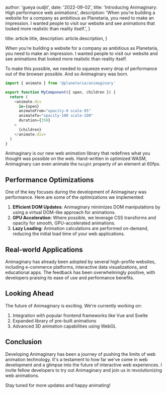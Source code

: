 
  author: 'gueya oudjit',
  date: '2022-09-02',
  title: 'Introducing Animaginary: High performance web animations',
  description:
    'When you’re building a website for a company as ambitious as Planetaria, you need to make an impression. I wanted people to visit our website and see animations that looked more realistic than reality itself.',
}

  title: article.title,
  description: article.description,
}


When you’re building a website for a company as ambitious as Planetaria, you need to make an impression. I wanted people to visit our website and see animations that looked more realistic than reality itself.

To make this possible, we needed to squeeze every drop of performance out of the browser possible. And so Animaginary was born.

```js
import { animate } from '@planetaria/animaginary'

export function MyComponent({ open, children }) {
  return (
    <animate.div
      in={open}
      animateFrom="opacity-0 scale-95"
      animateTo="opacity-100 scale-100"
      duration={350}
    >
      {children}
    </animate.div>
  )
}
```

Animaginary is our new web animation library that redefines what you thought was possible on the web. Hand-written in optimized WASM, Animaginary can even animate the `height` property of an element at 60fps.

## Performance Optimizations

One of the key focuses during the development of Animaginary was performance. Here are some of the optimizations we implemented:

1. **Efficient DOM Updates**: Animaginary minimizes DOM manipulations by using a virtual DOM-like approach for animations.
2. **GPU Acceleration**: Where possible, we leverage CSS transforms and opacity for smooth, GPU-accelerated animations.
3. **Lazy Loading**: Animation calculations are performed on-demand, reducing the initial load time of your web applications.

## Real-world Applications

Animaginary has already been adopted by several high-profile websites, including e-commerce platforms, interactive data visualizations, and educational apps. The feedback has been overwhelmingly positive, with developers praising its ease of use and performance benefits.

## Looking Ahead

The future of Animaginary is exciting. We're currently working on:

1. Integration with popular frontend frameworks like Vue and Svelte
2. Expanded library of pre-built animations
3. Advanced 3D animation capabilities using WebGL

## Conclusion

Developing Animaginary has been a journey of pushing the limits of web animation technology. It's a testament to how far we've come in web development and a glimpse into the future of interactive web experiences. I invite fellow developers to try out Animaginary and join us in revolutionizing web animations.

Stay tuned for more updates and happy animating!
